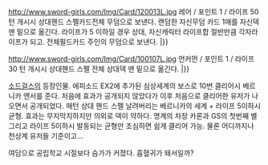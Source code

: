 http://www.sword-girls.com/Img/Card/120013L.jpg
레어 / 포인트 1 / 라이프 50
턴 개시시 상대핸드 스펠카드전체 무덤으로 보낸다. 랜덤한 자신무덤 카드 1매를 자신덱 맨 밑으로 옮긴다. 라이프가 5 이하일 경우 상대, 자신캐릭터 라이프합 절반만큼 각자라이프가 되고. 전체필드카드 주인의 무덤으로 보낸다.
{{{#0000ff 우울하다. 난 사랑받지 못하는 걸까? 곁에 있기만 하면 되는데. 함께만 해준다면 모든 것을 다 주고 싶어. 내 외로움은 구원받지 못해.}}}|}}

http://www.sword-girls.com/Img/Card/100107L.jpg
언커먼 / 포인트 1 / 라이프 30
턴 개시시 상대핸드 스펠 전체 상대덱 맨 밑으로 옮긴다.
{{{#0000ff 외로워…. 누가 내게 손을 내 밀어줘. 태양을 잃어버린 내 밤에는 아무것도 기대할 수 없어. 나는 어떻게 되는거지?}}}|}}

[[소드걸스]]의 등장인물. 에피소드 EX2에 추가된 심상세계의 보스로 10번 클리어시 베르니카 앤서를 준다. 처음에 효과가 공개되지 않았다가 이후 처음으로 클리어한 유저가 나오면서 공개되었다. 매턴 상대 핸드 스펠 날려버리는 베르니카의 세계 + 라이프 5이하시 균형. 효과는 무지막지하지만 의외로 덱이 약하다. 명계의 차장 카론과 GS의 첫번째 별 그리고 라이프 5이하시 발동되는 균형만 조심하면 쉽게 클리어 가능. 물론 어디까지나 천상계 유저들 기준이고...

여담으로 공립학교 시절보다 슴가가 커졌다. 흡혈귀가 돼서일까?

